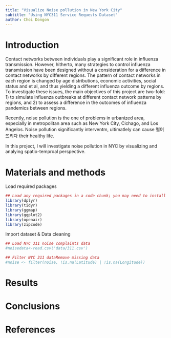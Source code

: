 ---
title: "Visualize Noise pollution in New York City"
subtitle: "Using NYC311 Service Requests Dataset"
author: Choi Dongon
---

# Introduction

Contact networks between individuals play a significant role in influenza transmission. However, hitherto, many strategies to control influenza transmission have been designed without a consideration for a difference in contact networks by different regions. The pattern of contact networks in each region is changed by age distributions, economic activities, social status and et al, and thus yielding a different influenza outcome by regions. To investigate these issues, the main objectives of this project are two-fold: 1) to simulate influenza outbreaks at different contact network patterns by regions, and 2) to assess a difference in the outcomes of influenza pandemics between regions. 

Recently, noise pollution is the one of problems in urbanized area, especially in metropolitan area such as New York City, Cichago, and Los Angelos. Noise pollution significantly interventm, ultimatlely can cause 떨어뜨리다 their healthy life.

In this project, I will investigate noise pollution in NYC by visualizing and analying spatio-temproal perspective.

# Materials and methods

Load required packages
```{r, message=F, warning=F}
## Load any required packages in a code chunk; you may need to install some packages below using a code 'install.packages('PACKAGE NAME')
library(dplyr)
library(tidyr)
library(ggmap)
library(ggplot2)
library(openair)
library(zipcode)
```

Import dataset & Data cleaning
```{r}
## Load NYC 311 noise complaints data
#noisedata<-read.csv('data/311.csv')

## Filter NYC 311 dataRemove missing data
#noise <- filter(noise, !is.na(Latitude) | !is.na(Longitude))
```





# Results

# Conclusions

# References